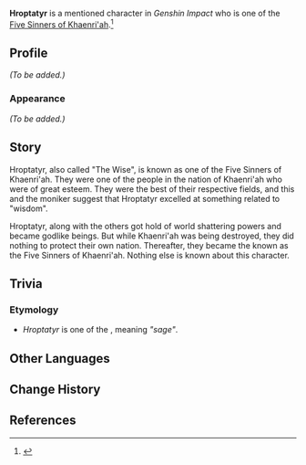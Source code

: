 {{Character Infobox
|type             = Mentioned
|image            = <!--NPC Hroptatyr.png-->
|realname         = <!-- Optional, if different from in-game name -->
|deceased         = <!-- Past (for deceased prior to events of the game) or free response -->
|region           = Khaenri'ah
|affiliation      = 
|title            = The Wise

|ancestry         = <!-- Clan/family -->
|father           = 
|mother           = 
|spouse           = 
|sibling          = 
|child            = 
|relative         = 

|voiceEN          = 
|voiceCN          = 
|voiceJP          = 
|voiceKR          = 
}}
'''Hroptatyr''' is a mentioned character in ''Genshin Impact'' who is one of the [[Five Sinners of Khaenri'ah]].<ref>{{Ref/Quest|Memories That Should Not Exist}}</ref>

==Profile==
<!-- Detailed story/lore information goes here. -->
''(To be added.)''

===Appearance===
''(To be added.)''

==Story==
Hroptatyr, also called "The Wise", is known as one of the Five Sinners of Khaenri'ah. They were one of the people in the nation of Khaenri'ah who were of great esteem. They were the best of their respective fields, and this and the moniker suggest that Hroptatyr excelled at something related to "wisdom".

Hroptatyr, along with the others got hold of world shattering powers and became godlike beings. But while Khaenri'ah was being destroyed, they did nothing to protect their own nation. Thereafter, they became the known as the Five Sinners of Khaenri'ah. Nothing else is known about this character.

<!--
==Notes==
{{Reflist|note=1}}
-->
==Trivia==
===Etymology===
* ''Hroptatyr'' is one of the {{w|names of Odin}}, meaning ''"sage"''.
==Other Languages==
{{Other Languages|default_hidden=1
|1_en      = Hroptatyr
|1_zhs     = 海洛塔帝
|1_zhs_rm  = Hǎiluòtǎdì
|1_zht     = 海洛塔帝
|1_zht_rm  = Hǎiluòtǎdì
|1_ja      = フロプタチュール
|1_ja_rm   = Furoputachuuru
|1_ko      = 흐로프타튀르
|1_es      = Hroptatyr
|1_fr      = Hroptatyr
|1_ru      = Хрофтатюр
|1_th      = Hroptatyr
|1_vi      = Hroptatyr
|1_de      = Hroptatyr
|1_id      = Hroptatyr
|1_pt      = Hroptatyr
|1_tr      = Hroptatyr
|1_it      = Hroptatyr

|2_en      = The Wise
|2_zhs     = 贤者
|2_zhs_rm  = Xiánzhě
|2_zht     = 賢者
|2_zht_rm  = Xiánzhě
|2_ja      = 賢者
|2_ja_rm   = Kenja
|2_ko      = 현자
|2_es      = El Sabio
|2_fr      = Le Sage
|2_ru      = Мудрец
|2_th      = {{Rubi|The Wise|นักปราชญ์}}
|2_th_rm   = 
|2_vi      = Hiền Giả
|2_de      = Weise
|2_id      = The Wise
|2_pt      = O Sábio
|2_tr      = Bilge
|2_it      = Il Saggio
}}

==Change History==
{{Change History|introduced=4.7}}

==References==
{{Reflist}}